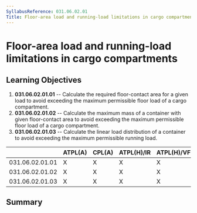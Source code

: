 ```yaml
---
SyllabusReference: 031.06.02.01
Title: Floor-area load and running-load limitations in cargo compartments
---
```


# Floor-area load and running-load limitations in cargo compartments

## Learning Objectives

1.  **031.06.02.01.01** -- Calculate the required floor-contact area for a given
    load to avoid exceeding the maximum permissible floor load of a cargo
    compartment.
2.  **031.06.02.01.02** -- Calculate the maximum mass of a container with given
    floor-contact area to avoid exceeding the maximum permissible floor load of
    a cargo compartment.
3.  **031.06.02.01.03** -- Calculate the linear load distribution of a container
    to avoid exceeding the maximum permissible running load.

|                 | ATPL(A) | CPL(A) | ATPL(H)/IR | ATPL(H)/VFR | CPL(H) | IR  | CBIR(A) |
| --------------- | ------- | ------ | ---------- | ----------- | ------ | --- | ------- |
| 031.06.02.01.01 | X       | X      | X          | X           | X      |     |         |
| 031.06.02.01.02 | X       | X      | X          | X           | X      |     |         |
| 031.06.02.01.03 | X       | X      | X          | X           | X      |     |         |

## Summary
